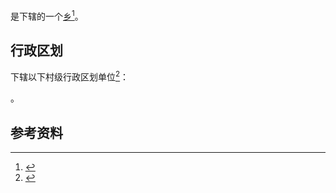 {{中国乡级行政区|14/09/25/200/000}}

'''{{PAGENAMEBASE}}'''是{{PRC admin/fullname|14/09/25/200/000|3}}下辖的一个[[乡_(中华人民共和国)|乡]]<ref>{{PRC admin/ref sgc|{{PRC admin/parent|14/09/25/200/000}}}}</ref>。

== 行政区划 ==
{{PAGENAMEBASE}}下辖以下村级行政区划单位<ref>{{PRC admin/ref sgc|14/09/25/200/000}}</ref>：

{{PRC admin/children|14/09/25/200/000}}。

== 参考资料 ==
{{reflist}}

{{山西行政区划小作品}}
{{PRC admin/navcat|14/09/25/200/000}}